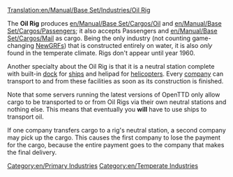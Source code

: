 [[Translation:en/Manual/Base Set/Industries/Oil Rig]]

{{en/Industries|image=en/Oilrig.png.png|name=Oil Rig
|climates=[[en/Manual/Climates]].
|accepts=[[en/Manual/Base Set/Cargos/Passengers]], [[en/Manual/Base Set/Cargos/Mail]].
|produces=[[en/Manual/Base Set/Cargos/Oil]], Passengers.
}}

The '''Oil Rig''' produces [[en/Manual/Base Set/Cargos/Oil]] and [[en/Manual/Base Set/Cargos/Passengers]]; it also accepts Passengers and [[en/Manual/Base Set/Cargos/Mail]] as cargo. Being the only industry (not counting game-changing [[en/Manual/NewGRF|NewGRFs]]) that is constructed entirely on water, it is also ''only'' found in the temperate climate. Rigs don't appear until year 1960.

Another specialty about the Oil Rig is that it is a neutral station complete with built-in [[en/Manual/Water Transport Tiles|dock]] for [[en/Manual/Ships|ships]] and helipad for [[en/Manual/Aircraft|helicopters]]. Every [[en/Manual/Transport company|company]] can transport to and from these facilities as soon as its construction is finished.

Note that some servers running the latest versions of OpenTTD only allow cargo to be transported to or from Oil Rigs via their own neutral stations and nothing else. This means that eventually you '''will''' have to use ships to transport oil.

If one company transfers cargo to a rig's neutral station, a second company may pick up the cargo. This causes the first company to lose the payment for the cargo, because the entire payment goes to the company that makes the final delivery.

{{en/Navbox Industries}}

[[Category:en/Primary Industries]]
[[Category:en/Temperate Industries]]